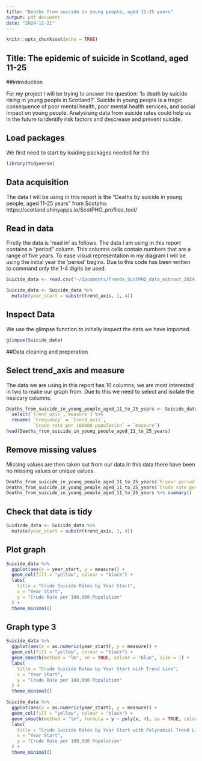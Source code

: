 ```yaml
---
title: "Deaths from suicide in young people, aged 11-25 years"
output: pdf_document
date: "2024-11-21"
---
```


```r
knitr::opts_chunk$set(echo = TRUE)
```
## Title: The epidemic of suicide in Scotland, aged 11-25

##introduction 


For my project I will be trying to answer the question: 'Is death by suicide rising in young people in Scotland?'. Suicide in young people is a tragic consequence of poor mental health, poor mental health services, and social impact on young people. Analysising data from suicide rates could help us in the future to identify risk factors and descrease and prevent suicide. 


## Load packages 

We first need to start by loading packages needed for the 

```r
library(tidyverse)

```

## Data acquisition

The data I will be using in this report is the "Deaths by suicide in young people, aged 11-25 years" from Scotpho: https://scotland.shinyapps.io/ScotPHO_profiles_tool/

## Read in data 

Firstly the data is 'read in' as follows. The data I am using in this report contains a "period" column. This columns cells contain numbers that are a range of five years. To ease visual representation in my diagram I will be using the initial year the 'period' begins. Due to this code has been written to command only the 1-4 digits be used. 

```r
Suicide_data <- read.csv("~/Documents/Trends_ScotPHO_data_extract_2024-10-21.csv")

Suicide_data <- Suicide_data %>%
  mutate(year_start = substr(trend_axis, 1, 4))
```

## Inspect Data

We use the glimpse function to initially inspect the data we have imported. 

```r
glimpse(Suicide_data)
```

##Data cleaning and preperation

## Select trend_axis and measure 

The data we are using in this report has 10 columns, we are most interested in two to make our graph from. Due to this we need to select and isolate the nesicary columns. 

```r
Deaths_from_suicide_in_young_people_aged_11_to_25_years <- Suicide_data %>%
  select(`trend_axis`,`measure`) %>%
  rename( `Frequency` = `trend_axis`,
          `Crude rate per 100000 population` = `measure`)
head(Deaths_from_suicide_in_young_people_aged_11_to_25_years)

```

## Remove missing values 

Missing values are then taken out from our data.In this data there have been no missing values or unique values. 

```r
Deaths_from_suicide_in_young_people_aged_11_to_25_years$`5-year period` %>% unique()
Deaths_from_suicide_in_young_people_aged_11_to_25_years$`Crude rate per 100,000 population` %>% table()
Deaths_from_suicide_in_young_people_aged_11_to_25_years %>% summary()
```
## Check that data is tidy


```r
Suidicde_data <- Suicide_data %>% 
  mutate(year_start = substr(trend_axis, 1, 4))

```

## Plot graph 



```r
Suicide_data %>%
  ggplot(aes(x = year_start, y = measure)) +
  geom_col(fill = "yellow", colour = "black") +
  labs(
    title = "Crude Suicide Rates by Year Start",
    x = "Year Start",
    y = "Crude Rate per 100,000 Population"
  ) +
  theme_minimal()

```



## Graph type 3 

```r
Suicide_data %>%
  ggplot(aes(x = as.numeric(year_start), y = measure)) +  
  geom_col(fill = "yellow", colour = "black") +  
  geom_smooth(method = "lm", se = TRUE, colour = "blue", size = 1) + 
  labs(
    title = "Crude Suicide Rates by Year Start with Trend Line",
    x = "Year Start",
    y = "Crude Rate per 100,000 Population"
  ) +
  theme_minimal()
```

```r
Suicide_data %>%
  ggplot(aes(x = as.numeric(year_start), y = measure)) +  
  geom_col(fill = "yellow", colour = "black") +  
  geom_smooth(method = "lm", formula = y ~ poly(x, 4), se = TRUE, colour = "blue", size = 1) +  
  labs(
    title = "Crude Suicide Rates by Year Start with Polynomial Trend Line",
    x = "Year Start",
    y = "Crude Rate per 100,000 Population"
  ) +
  theme_minimal()
```



















